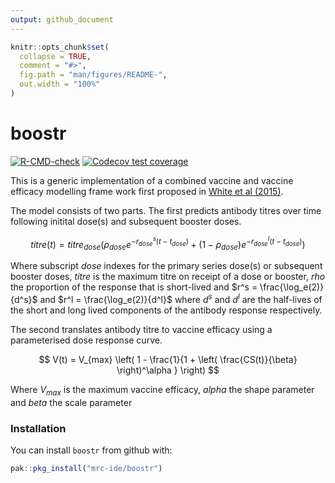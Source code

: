 ```yaml
---
output: github_document
---
```


<!-- README.md is generated from README.Rmd. Please edit that file -->

```r
knitr::opts_chunk$set(
  collapse = TRUE,
  comment = "#>",
  fig.path = "man/figures/README-",
  out.width = "100%"
)
```

# boostr

<!-- badges: start -->
[![R-CMD-check](https://github.com/mrc-ide/boostr/actions/workflows/R-CMD-check.yaml/badge.svg)](https://github.com/mrc-ide/boostr/actions/workflows/R-CMD-check.yaml)
[![Codecov test coverage](https://codecov.io/gh/mrc-ide/boostr/graph/badge.svg)](https://app.codecov.io/gh/mrc-ide/boostr)
<!-- badges: end -->

This is a generic implementation of a combined vaccine and vaccine efficacy
modelling frame work first proposed in [White et al (2015)](https://www.thelancet.com/journals/laninf/article/PIIS1473-3099(15)00239-X/fulltext).

The model consists of two parts. The first predicts antibody titres over time
following initital dose(s) and subsequent booster doses. 

$$
titre(t) = titre_{dose} \left( \rho_{dose} e^{-r_{dose}^s (t - t_{dose})} + (1 - \rho_{dose}) e^{-r_{dose}^l (t - t_{dose})} \right)
$$

Where subscript $dose$ indexes for the primary series dose(s) or  subsequent booster doses,
$titre$ is the maximum titre on receipt of a dose or booster, $rho$ the proportion
of the response that is short-lived and $r^s = \frac{\log_e(2)}{d^s}$ and 
$r^l = \frac{\log_e(2)}{d^l}$ where $d^s$ and $d^l$ are the half-lives of the 
short and long lived components of the antibody response respectively. 

The second translates antibody titre to vaccine efficacy using a parameterised
dose response curve. 

$$
V(t) = V_{max} \left( 1 - \frac{1}{1 + \left( \frac{CS(t)}{\beta} \right)^\alpha } \right)
$$

Where $V_{max}$ is the maximum vaccine efficacy, $alpha$ the shape parameter
and $beta$ the scale parameter

### Installation

You can install `boostr` from github with:

``` r
pak::pkg_install("mrc-ide/boostr")
```
